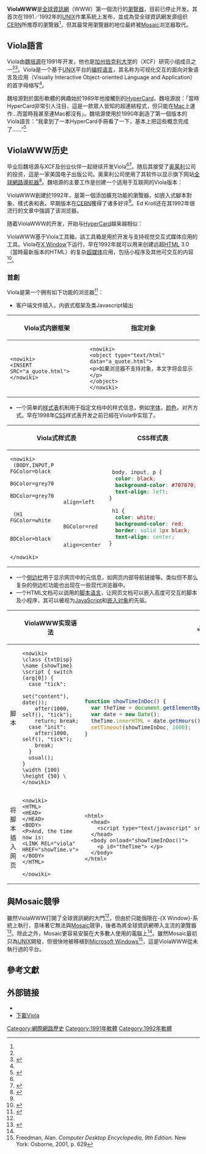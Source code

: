 {{noteTA
|G1=IT
|1=zh-cn:蒂姆·伯纳斯-李; zh-tw:提姆·柏內茲-李;zh-hk:添·柏納斯-李;zh-hant:蒂姆·伯納斯-李;
|2=zh-cn:蒂莫西; zh-tw:提摩西; zh-hk:添莫菲;zh-hant:蒂莫西;
|3=zh-cn:蒂姆;zh-tw:提姆;zh-hk:添;zh-hant:蒂姆;
|4=zh-cn:伯纳斯; zh-tw:柏內茲;zh-hant:伯納斯;zh-hk:柏納斯;
|5=zh:歐萊禮;zh-hans:奥莱利;zh-hk:O'Reilly;zh-sg:奥莱利;zh-tw:歐萊禮;
|6=zh-hans:添加; zh-hant:加入;
|7=zh-hans:扩展功能; zh-hant:擴充功能;
|8=zh-hans:通过; zh-hant:透過;
}}

{{Infobox Software
| name                   = ViolaWWW
| logo                   = 
| screenshot             = ViolaWWW.png
| caption                = ViolaWWW 3.3
| developer              = [[魏培源|魏培源]]<ref name="faq">{{cite web|url=http://www.w3.org/People/Berners-Lee/FAQ.html#browser|title=What were the first WWW browsers?|publisher=[[World_Wide_Web_Consortium|World Wide Web Consortium]]|author=[[Tim_Berners-Lee|Tim Berners-Lee]]|accessdate=2010-06-15|archive-date=2018-10-03|archive-url=https://web.archive.org/web/20181003222504/http://www.w3.org/People/Berners-Lee/FAQ.html#browser|dead-url=no}}</ref>
| latest release version = 
| latest release date    = 
| discontinued           = 
| released               = {{release date and age|1992|03|09}}
| platform               = [[UNIX|UNIX]]
| programming language   = Viola<ref name="faq" /><ref>See [http://www.viola.org/viola/book/toc.html Viola in a Nutshell] {{Wayback|url=http://www.viola.org/viola/book/toc.html |date=20190909144946 }} for details.</ref>
| status                 = 停止开发
| genre                  = [[網頁瀏覽器|網頁瀏覽器]]
| license                = 
| website                = [http://viola.org/ viola.org]
}}

'''ViolaWWW'''是[[全球資訊網|全球資訊網]]（WWW）第一個流行的[[瀏覽器|瀏覽器]]，目前已停止开发。其首次在1991／1992年的[[UNIX|UNIX]]作業系統上发布，並成為受全球資訊網发源组织[[歐洲核子研究組織|CERN]]所推荐的瀏覽器<ref name="faq"/>，但其最常用瀏覽器的地位最終被[[Mosaic|Mosaic]]浏览器取代。

==Viola語言==
Viola由[[魏培源|魏培源]]在1991年开发，他也是[[加州伯克利大学|加州伯克利大学]]的{{link-en|eXperimental Computing Facility|eXperimental Computing Facility}}（XCF）研究小组成员之一<ref name="faq" /><ref name="about">{{cite web|title=ViolaWWW Hypertext Browser|url=http://www.w3.org/History/19921103-hypertext/hypertext/WWW/Viola/violaWWWAbout.html|accessdate=28 July 2010|author=[[Pei-Yuan_Wei|Pei-Yuan Wei]]|archive-date=2021-06-22|archive-url=https://web.archive.org/web/20210622082924/https://www.w3.org/History/19921103-hypertext/hypertext/WWW/Viola/violaWWWAbout.html}}</ref>。Viola是一个基于[[UNIX|UNIX]]平台的[[编程语言|编程语言]]，其名称为可视化交互的面向对象语言及应用（Visually Interactive Object-oriented Language and Application）的首字母缩写<ref name="GilliesCailliau2000"/>。

魏培源對於圖形軟體的興趣始於1989年他接觸到的[[HyperCard|HyperCard]]，魏培源說：「當時HyperCard非常引人注目，這是一款眾人皆知的超連結程式，但只能在[[麥金塔|Mac]]上運作...而當時我甚至連Mac都沒有」。魏培源使用{{link-en|X終端|X terminal}}於1990年創造了第一個版本的Viola語言：“我拿到了一本HyperCard手冊看了一下，基本上把這些概念完成了......”<ref name="GilliesCailliau2000">{{cite book|author1=James Gillies|author2=R. Cailliau|title=How the Web was born: the story of the World Wide Web|url=https://books.google.com/books?id=pIH-JijUNS0C&pg=PA213|year=2000|publisher=Oxford University Press|isbn=978-0-19-286207-5|pages=213–217}}</ref>

== ViolaWWW历史 ==
毕业后魏培源与XCF及创业伙伴一起继续开发Viola<ref name="GilliesCailliau2000"/><ref>{{cite web|title=WWW people|url=http://www.w3.org/History/19921103-hypertext/hypertext/WWW/People.html|publisher=[[World_Wide_Web_Consortium|World Wide Web Consortium]]|accessdate=28 July 2010|archive-date=2017-07-13|archive-url=https://web.archive.org/web/20170713171218/http://www.w3.org/History/19921103-hypertext/hypertext/WWW/People.html|dead-url=no}}</ref>。随后其接受了[[奥莱利|奥莱利]]公司的投资，這是一家美国电子出版公司。奥莱利公司使用了其软件以显示旗下网站[[全球網路導航器|全球網路導航器]]<ref>{{cite news | url=http://www.forbes.com/2009/02/22/kindle-oreilly-ebooks-technology-breakthroughs_oreilly.html | work=Forbes | first=Tim | last=O'Reilly | title=Why Kindle Should Be An Open Book | date=23 February 2009 | accessdate=2016-01-14 | archive-date=2016-03-03 | archive-url=https://web.archive.org/web/20160303185243/http://www.forbes.com/2009/02/22/kindle-oreilly-ebooks-technology-breakthroughs_oreilly.html | dead-url=no }}</ref>。魏培源的主要工作是创建一个适用于互联网的Viola版本：

{{quote|[[X_Window|X Window]]是一个基于UNIX的操作系统，其内建了[[TCP/IP协议|TCP/IP协议]]，所以支持互联网是很合乎常理的，问题是如何通过互联网传输他的Viola页面，他處於網路超文本獨立發明的邊緣。在他看到[[蒂姆·伯纳斯-李|蒂姆]]关于[[万维网|万维网]]的邮件时他解释说，[[统一资源定位符|URL]]非常非常聪明，这正是我所需要的。他向蒂姆发了一封邮件说他正在考慮為X Window編寫一個瀏覽器
。蒂姆在12月9日的www-talk上回覆說：聽起來不錯。四天后，魏培源在www-talk说，他做了一個浏览器。|Gillies和Cailliau<ref name="GilliesCailliau2000"/>}}

ViolaWWW創建於1992年，是第一個添加擴充功能的瀏覽器，如嵌入式腳本對象、樣式表和表。早期版本在[[CERN|CERN]]獲得了诸多好评<ref name="GilliesCailliau2000"/>。Ed Kroll还在其1992年很流行的文章''{{link-en|全互联网用户目录与指南|Whole Internet User's Guide and Catalog}}''中強調了该浏览器。

随着ViolaWWW的开发，开始与[[HyperCard|HyperCard]]越来越相似：

{{quote|它有一个-{zh-hans:收藏夹; zh-hant:書籤}-功能让你可以追踪自己喜欢的页面，还有-{zh-hans:前进; zh-hant:下一頁}-和-{zh-hans:后退; zh-hant:上一頁}-按钮及历史记录功能可以保存你访问过的网站。随着时间的推移它有了显示表格和图形的功能，到了1993年5月它甚至开始可以直接运行程序。|Gillies和Cailliau<ref name="GilliesCailliau2000"/>}}

ViolaWWW基于Viola工具箱，該工具箱是用於开发与支持视觉交互式媒体应用的工具。Viola在[[X_Window|X Window]]下运行，早在1992年就可以用来创建远超[[HTML|HTML]] 3.0（當時最新版本的HTML）的复杂[[超媒体|超媒体]]应用，包括小程序及其他可交互的内容<ref>{{Cite web |url=http://assets.en.oreilly.com/1/event/51/webexny2010_what-is-web-20.pdf |title=存档副本 |accessdate=2016-01-14 |archive-date=2012-02-15 |archive-url=https://web.archive.org/web/20120215100147/http://assets.en.oreilly.com/1/event/51/webexny2010_what-is-web-20.pdf |dead-url=no }}</ref>。

===首創===
Viola是第一个拥有如下功能的浏览器<ref name="timblhistory">{{cite web|last=Berners-Lee|first=Tim|title=A Brief History of the Web|url=http://www.w3.org/DesignIssues/TimBook-old/History.html|publisher=[[World_Wide_Web_Consortium|World Wide Web Consortium]]|accessdate=17 August 2010|authorlink=Tim Berners-Lee|orig-year=c.1993|date=9 August 1997|archive-date=2010-12-29|archive-url=https://web.archive.org/web/20101229074842/http://www.w3.org/DesignIssues/TimBook-old/History.html|dead-url=no}}</ref>：

* 客户端文件插入，内嵌式框架及类Javascript输出

{| class="wikitable" style="width: 100%;"
|- valign="top" align="left"
! Viola式内嵌框架
! 指定对象
|- valign="top" align="left"
! style="text-align:left" | <pre><nowiki>
<INSERT SRC="a_quote.html">
</nowiki></pre>
! style="text-align:left" |<pre><nowiki>
<object type="text/html" data="a_quote.html">
<p>如果浏览器不支持对象，本文字将会显示</p>
</object>
</nowiki></pre>
|}

* 一个简单的[[样式表|样式表]]机制用于指定文档中的样式信息，例如[[字体|字体]]，[[颜色|颜色]]，对齐方式。早在1998年[[CSS|CSS]]样式表开发之前已經在Viola中实现了。

{| class="wikitable" style="width: 100%;"
|- valign="top" align="left"
! Viola式样式表
! CSS样式表
|- valign="top" align="left"
! style="text-align:left" | <pre><nowiki>
 (BODY,INPUT,P   FGColor=black
                 BGColor=grey70
                 BDColor=grey70
                 align=left

 (H1             FGColor=white
                 BGColor=red
                 BDColor=black
                 align=center

</nowiki></pre>
! style="text-align:left" | <syntaxhighlight lang="css">
 body, input, p {
  color: black;
  background-color: #707070;
  text-align: left;
}

 h1 {
  color: white;
  background-color: red;
  border: solid 1px black;
  text-align: center;
}
</syntaxhighlight>
|}

* 一个[[侧边栏|侧边栏]]用于显示网页中的元信息，如网页内部导航链接等。类似但不那么复杂的侧边栏功能也出现在一些现代浏览器中。
*一个HTML文档可以调用的[[脚本语言|脚本语言]]，让网页文档可以嵌入高度可交互的脚本及小程序，其可以被视为[[JavaScript|JavaScript]]和[[嵌入对象|嵌入对象]]的先驱。

{| class="wikitable" style="width: 100%;"
|- valign="top" align="left" style="font-size: 90%"
!
! ViolaWWW实现语法
! [[JavaScript|JavaScript]]实现语法
|- valign="top" align="left" style="font-size: 90%"
! 脚本
! style="text-align:left" |<pre><nowiki>
\class {txtDisp}
\name {showTime}
\script { switch (arg[0]) {
  case "tick":
    set("content"), date());
    after(1000, self(), "tick");
    return; break;
  case "init":
    after(1000, self(), "tick");
    break;
  }
  usual();
}
\width {100}
\height {50} \
</nowiki></pre>
! style="text-align:left" |<syntaxhighlight lang="javascript">
function showTimeInDoc() {
  var theTime = document.getElementById('theTime');
  var date = new Date();
  theTime.innerHTML = date.getHours() + ":" + date.getMinutes() + ":" + date.getSeconds();
  setTimeout(showTimeInDoc, 1000);
}
</syntaxhighlight>
|- align="left" valign="top" style="font-size: 90%"
! 将脚本插入网页
! style="text-align:left" | <pre><nowiki>
<HTML>
<HEAD>
</HEAD>
<BODY>
<P>And, the time now is:
<LINK REL="viola"
HREF="showTime.v">
</BODY>
</HTML>

</nowiki></pre>
! style="text-align:left" | <syntaxhighlight lang="html4strict">
<html>
  <head>
    <script type="text/javascript" src="showTime.js"></script>
  </head>
  <body onload="showTimeInDoc()">
    <p id="theTime"> </p>
  </body>
</html>
</syntaxhighlight>
|}

== 與Mosaic競爭 ==
雖然ViolaWWW打開了全球資訊網的大門<ref name="timblhistory" />，但由於只能侷限在-{X Window}-系統上執行，意味著它無法與[[Mosaic|Mosaic]]競爭，後者為將全球資訊網帶入主流的瀏覽器<ref>{{cite web|title=Mosaic -- The First Global Web Browser|url=http://www.livinginternet.com/w/wi_mosaic.htm|accessdate=2010-07-28|archive-date=2007-07-02|archive-url=https://web.archive.org/web/20070702183017/http://www.livinginternet.com/w/wi_mosaic.htm|dead-url=yes}}</ref>。除此之外，Mosaic更容易安裝在大多數人使用的電腦上<ref name="timblhistory" />。雖然Mosaic最初只為[[UNIX|UNIX]]開發，但很快地被移植到[[Microsoft_Windows|Microsoft Windows]]<ref>Freedman, Alan. ''Computer Desktop Encyclopedia, 9th Edition.'' New York: Osborne, 2001, p. 629</ref>，這是ViolaWWW從未執行過的平台。

== 參考文獻 ==
{{Reflist|2}}

== 外部链接 ==
*{{Official website}}
* [ftp://ftp.cuhk.hk/pub/packages/info-systems/www/viola/ 下載Viola]
{{Web browser}}
{{網頁瀏覽器時間線}}

[[Category:網際網路歷史|Category:網際網路歷史]]
[[Category:1991年軟體|Category:1991年軟體]]
[[Category:1992年軟體|Category:1992年軟體]]